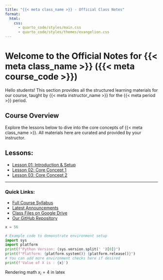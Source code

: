 ```yaml
---
title: "{{< meta class_name >}} - Official Class Notes"
format:
  html:
    css:
      - quarto_code/styles/main.css
      - quarto_code/styles/themes/evangelion.css
---
```


# Welcome to the Official Notes for {{< meta class_name >}} ({{< meta course_code >}})

Hello students! This section provides all the structured learning materials for our course, taught by {{< meta instructor_name >}} for the {{< meta period >}} period.

## Course Overview

Explore the lessons below to dive into the core concepts of {{< meta class_name >}}. All materials here are curated and provided by your instructor.

## Lessons:

* [Lesson 01: Introduction & Setup](lesson01_intro.qmd)
* [Lesson 02: Core Concept 1](lesson02_concept1.qmd)
* [Lesson 03: Core Concept 2](lesson03_concept2.qmd)

---

### Quick Links:
* [Full Course Syllabus]({{< meta syllabus_url >}})
* [Latest Announcements]({{< meta announcements_url >}})
* [Class Files on Google Drive]({{< meta class_drive_url >}})
* [Our GitHub Repository]({{< meta repository_url >}})

```python
x = 56
```

```python
# Example code to demonstrate environment setup
import sys
import platform
print(f"Python Version: {sys.version.split(' ')[0]}")
print(f"Platform: {platform.system()} {platform.release()}")
# You can add more environment checks here if desired
print(f'Value of X is : {x}')
```

Rendering math $x_i = 4$ in latex